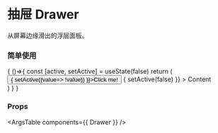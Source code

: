 
<Meta title="组件/抽屉 Drawer" component={Drawer} />

# 抽屉 Drawer

从屏幕边缘滑出的浮层面板。

### 简单使用

<Canvas>
  <Story name="Drawer"> {
    ()=>{
      const [active, setActive] = useState(false)
      return (
        <div>
          <Button onClick={() => { setActive((value=> !value)) }}>Click me!</Button>
          <Drawer
            active={active}
            onDismiss={() => {
            setActive(false)
            }}
          >
            Content
          </Drawer>
        </div>
      )
    }
  } </Story>
</Canvas>

### Props

<ArgsTable components={{ Drawer }} />